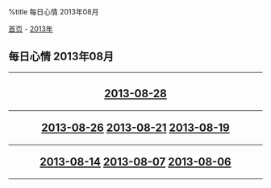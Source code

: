 %title 每日心情 2013年08月

[[../../../index|首页]] - [[../index|2013年]]
==每日心情 2013年08月==
----
<center>
<h2>
[[2013-08-28|2013-08-28]]
----
[[2013-08-26|2013-08-26]]
[[2013-08-21|2013-08-21]]
[[2013-08-19|2013-08-19]]
----
[[2013-08-14|2013-08-14]]
[[2013-08-07|2013-08-07]]
[[2013-08-06|2013-08-06]]
</h2>
</center>
----
